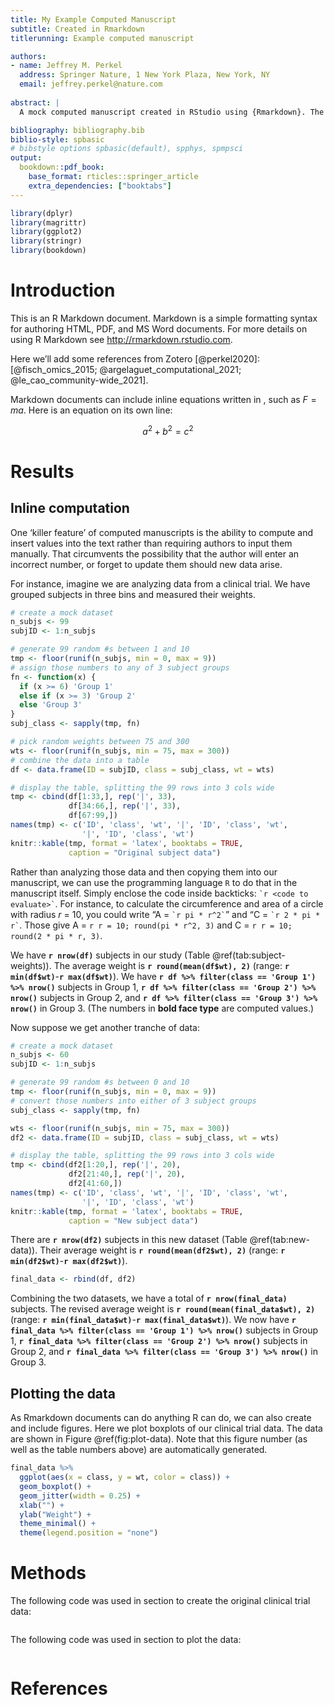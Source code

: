 ```yaml
---
title: My Example Computed Manuscript
subtitle: Created in Rmarkdown
titlerunning: Example computed manuscript

authors: 
- name: Jeffrey M. Perkel
  address: Springer Nature, 1 New York Plaza, New York, NY
  email: jeffrey.perkel@nature.com
  
abstract: |
  A mock computed manuscript created in RStudio using {Rmarkdown}. The {Bookdown} and {Rticles} packages were used to output the text in Springer Nature's desired manuscript format. 

bibliography: bibliography.bib
biblio-style: spbasic
# bibstyle options spbasic(default), spphys, spmpsci
output: 
  bookdown::pdf_book:
    base_format: rticles::springer_article
    extra_dependencies: ["booktabs"]
---
```


```r
library(dplyr)
library(magrittr)
library(ggplot2)
library(stringr)
library(bookdown)
```

# Introduction {#intro}

This is an R Markdown document. Markdown is a simple formatting syntax for authoring HTML, PDF, and MS Word documents. For more details on using R Markdown see <http://rmarkdown.rstudio.com>.

Here we'll add some references from Zotero [@perkel2020]: [@fisch_omics_2015; @argelaguet_computational_2021; @le_cao_community-wide_2021].

Markdown documents can include inline equations written in \LaTeX, such as $F = ma$. Here is an equation on its own line:

$$a^2 + b^2 = c^2$$

# Results {#results}

## Inline computation {#sec:1}

One 'killer feature' of computed manuscripts is the ability to compute and insert values into the text rather than requiring authors to input them manually. That circumvents the possibility that the author will enter an incorrect number, or forget to update them should new data arise. 

For instance, imagine we are analyzing data from a clinical trial. We have grouped subjects in three bins and measured their weights. 

```r
# create a mock dataset
n_subjs <- 99
subjID <- 1:n_subjs

# generate 99 random #s between 1 and 10
tmp <- floor(runif(n_subjs, min = 0, max = 9))
# assign those numbers to any of 3 subject groups
fn <- function(x) { 
  if (x >= 6) 'Group 1' 
  else if (x >= 3) 'Group 2' 
  else 'Group 3' 
}
subj_class <- sapply(tmp, fn)

# pick random weights between 75 and 300
wts <- floor(runif(n_subjs, min = 75, max = 300))
# combine the data into a table
df <- data.frame(ID = subjID, class = subj_class, wt = wts)

# display the table, splitting the 99 rows into 3 cols wide
tmp <- cbind(df[1:33,], rep('|', 33), 
             df[34:66,], rep('|', 33), 
             df[67:99,])
names(tmp) <- c('ID', 'class', 'wt', '|', 'ID', 'class', 'wt', 
                '|', 'ID', 'class', 'wt')
knitr::kable(tmp, format = 'latex', booktabs = TRUE, 
             caption = "Original subject data")
```

Rather than analyzing those data and then copying them into our manuscript, we can use the programming language `R` to do that in the manuscript itself. Simply enclose the code inside backticks: `` `r
<code to evaluate>` ``. For instance, to calculate the circumference and area of a circle with radius _r_ = 10, you could write "A = `` `r
pi * r^2` ``" and  "C = `` `r
2 * pi * r` ``. Those give A = `r r = 10; round(pi * r^2, 3)` and C = `r r = 10; round(2 * pi * r, 3)`. 

We have **`r nrow(df)`** subjects in our study (Table \@ref(tab:subject-weights)). The average weight is **`r round(mean(df$wt), 2)`** (range: **`r min(df$wt)`**-**`r max(df$wt)`**). We have **`r df %>% filter(class == 'Group 1') %>% nrow()`** subjects in Group 1, **`r df %>% filter(class == 'Group 2') %>% nrow()`** subjects in Group 2, and **`r df %>% filter(class == 'Group 3') %>% nrow()`** in Group 3. (The numbers in **bold face type** are computed values.)

Now suppose we get another tranche of data:

```r
# create a mock dataset
n_subjs <- 60
subjID <- 1:n_subjs

# generate 99 random #s between 0 and 10
tmp <- floor(runif(n_subjs, min = 0, max = 9))
# convert those numbers into either of 3 subject groups
subj_class <- sapply(tmp, fn)

wts <- floor(runif(n_subjs, min = 75, max = 300))
df2 <- data.frame(ID = subjID, class = subj_class, wt = wts)

# display the table, splitting the 99 rows into 3 cols wide
tmp <- cbind(df2[1:20,], rep('|', 20), 
             df2[21:40,], rep('|', 20), 
             df2[41:60,])
names(tmp) <- c('ID', 'class', 'wt', '|', 'ID', 'class', 'wt', 
                '|', 'ID', 'class', 'wt')
knitr::kable(tmp, format = 'latex', booktabs = TRUE, 
             caption = "New subject data")
```

There are **`r nrow(df2)`** subjects in this new dataset (Table \@ref(tab:new-data)). Their average weight is **`r round(mean(df2$wt), 2)`** (range: **`r min(df2$wt)`**-**`r max(df2$wt)`**). 

```r
final_data <- rbind(df, df2)
```

Combining the two datasets, we have a total of **`r nrow(final_data)`** subjects. The revised average weight is **`r round(mean(final_data$wt), 2)`** (range: **`r min(final_data$wt)`**-**`r max(final_data$wt)`**). We now have **`r final_data %>% filter(class == 'Group 1') %>% nrow()`** subjects in Group 1, **`r final_data %>% filter(class == 'Group 2') %>% nrow()`** subjects in Group 2, and **`r final_data %>% filter(class == 'Group 3') %>% nrow()`** in Group 3.

## Plotting the data {#sec:2}

As Rmarkdown documents can do anything R can do, we can also create and include figures. Here we plot boxplots of our clinical trial data. The data are shown in Figure \@ref(fig:plot-data). Note that this figure number (as well as the table numbers above) are automatically generated. 

```r
final_data %>% 
  ggplot(aes(x = class, y = wt, color = class)) +
  geom_boxplot() +
  geom_jitter(width = 0.25) + 
  xlab("") +
  ylab("Weight") + 
  theme_minimal() +
  theme(legend.position = "none")

```

# Methods{#methods}

The following code was used in section \ref{sec:1} to create the original clinical trial data:

```r
```

The following code was used in section \ref{sec:2} to plot the data:

```r
```

# References
